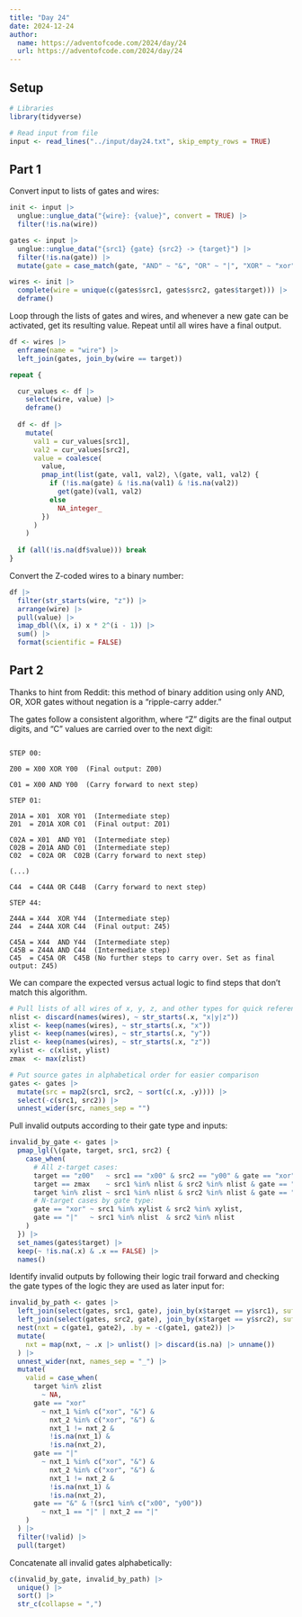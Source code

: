 ```yaml
---
title: "Day 24"
date: 2024-12-24
author:
  name: https://adventofcode.com/2024/day/24
  url: https://adventofcode.com/2024/day/24
---
```


## Setup

```r
# Libraries
library(tidyverse)

# Read input from file
input <- read_lines("../input/day24.txt", skip_empty_rows = TRUE)
```

## Part 1

Convert input to lists of gates and wires:

```r

init <- input |> 
  unglue::unglue_data("{wire}: {value}", convert = TRUE) |> 
  filter(!is.na(wire))

gates <- input |> 
  unglue::unglue_data("{src1} {gate} {src2} -> {target}") |> 
  filter(!is.na(gate)) |> 
  mutate(gate = case_match(gate, "AND" ~ "&", "OR" ~ "|", "XOR" ~ "xor"))

wires <- init |> 
  complete(wire = unique(c(gates$src1, gates$src2, gates$target))) |> 
  deframe()

```

Loop through the lists of gates and wires, and whenever a new gate can be activated, get its resulting value. Repeat until all wires have a final output.

```r

df <- wires |> 
  enframe(name = "wire") |>
  left_join(gates, join_by(wire == target))

repeat {

  cur_values <- df |> 
    select(wire, value) |> 
    deframe()
  
  df <- df |> 
    mutate(
      val1 = cur_values[src1], 
      val2 = cur_values[src2],
      value = coalesce(
        value,
        pmap_int(list(gate, val1, val2), \(gate, val1, val2) {
          if (!is.na(gate) & !is.na(val1) & !is.na(val2))
            get(gate)(val1, val2)
          else 
            NA_integer_
        })
      )
    )
  
  if (all(!is.na(df$value))) break
}

```

Convert the Z-coded wires to a binary number:

```r

df |> 
  filter(str_starts(wire, "z")) |> 
  arrange(wire) |> 
  pull(value) |> 
  imap_dbl(\(x, i) x * 2^(i - 1)) |> 
  sum() |> 
  format(scientific = FALSE)

```

## Part 2

Thanks to hint from Reddit: this method of binary addition using only AND, OR, XOR gates without negation is a "ripple-carry adder."

The gates follow a consistent algorithm, where "Z" digits are the final output digits, and "C" values are carried over to the next digit:

```         

STEP 00: 

Z00 = X00 XOR Y00  (Final output: Z00)

C01 = X00 AND Y00  (Carry forward to next step)

STEP 01: 

Z01A = X01  XOR Y01  (Intermediate step)
Z01  = Z01A XOR C01  (Final output: Z01)

C02A = X01  AND Y01  (Intermediate step)
C02B = Z01A AND C01  (Intermediate step)
C02  = C02A OR  C02B (Carry forward to next step)

(...)

C44  = C44A OR C44B  (Carry forward to next step)

STEP 44:

Z44A = X44  XOR Y44  (Intermediate step)
Z44  = Z44A XOR C44  (Final output: Z45)

C45A = X44  AND Y44  (Intermediate step)
C45B = Z44A AND C44  (Intermediate step)
C45  = C45A OR  C45B (No further steps to carry over. Set as final output: Z45)
```

We can compare the expected versus actual logic to find steps that don't match this algorithm.

```r

# Pull lists of all wires of x, y, z, and other types for quick reference
nlist <- discard(names(wires), ~ str_starts(.x, "x|y|z"))
xlist <- keep(names(wires), ~ str_starts(.x, "x"))
ylist <- keep(names(wires), ~ str_starts(.x, "y"))
zlist <- keep(names(wires), ~ str_starts(.x, "z"))
xylist <- c(xlist, ylist)
zmax  <- max(zlist)

# Put source gates in alphabetical order for easier comparison
gates <- gates |> 
  mutate(src = map2(src1, src2, ~ sort(c(.x, .y)))) |> 
  select(-c(src1, src2)) |> 
  unnest_wider(src, names_sep = "")

```

Pull invalid outputs according to their gate type and inputs:

```r

invalid_by_gate <- gates |> 
  pmap_lgl(\(gate, target, src1, src2) {
    case_when(
      # All z-target cases:
      target == "z00"   ~ src1 == "x00" & src2 == "y00" & gate == "xor",
      target == zmax    ~ src1 %in% nlist & src2 %in% nlist & gate == "|",
      target %in% zlist ~ src1 %in% nlist & src2 %in% nlist & gate == "xor",
      # N-target cases by gate type:
      gate == "xor" ~ src1 %in% xylist & src2 %in% xylist,
      gate == "|"   ~ src1 %in% nlist  & src2 %in% nlist
    )
  }) |> 
  set_names(gates$target) |> 
  keep(~ !is.na(.x) & .x == FALSE) |> 
  names()

```

Identify invalid outputs by following their logic trail forward and checking the gate types of the logic they are used as later input for:

```r

invalid_by_path <- gates |> 
  left_join(select(gates, src1, gate), join_by(x$target == y$src1), suffix = c("", "1")) |> 
  left_join(select(gates, src2, gate), join_by(x$target == y$src2), suffix = c("", "2")) |> 
  nest(nxt = c(gate1, gate2), .by = -c(gate1, gate2)) |> 
  mutate(
    nxt = map(nxt, ~ .x |> unlist() |> discard(is.na) |> unname())
  ) |> 
  unnest_wider(nxt, names_sep = "_") |> 
  mutate(
    valid = case_when(
      target %in% zlist 
        ~ NA,
      gate == "xor" 
        ~ nxt_1 %in% c("xor", "&") & 
          nxt_2 %in% c("xor", "&") & 
          nxt_1 != nxt_2 & 
          !is.na(nxt_1) & 
          !is.na(nxt_2),
      gate == "|" 
        ~ nxt_1 %in% c("xor", "&") & 
          nxt_2 %in% c("xor", "&") & 
          nxt_1 != nxt_2 & 
          !is.na(nxt_1) & 
          !is.na(nxt_2),
      gate == "&" & !(src1 %in% c("x00", "y00"))
        ~ nxt_1 == "|" | nxt_2 == "|"
    )
  ) |> 
  filter(!valid) |> 
  pull(target)


```

Concatenate all invalid gates alphabetically:

```r

c(invalid_by_gate, invalid_by_path) |> 
  unique() |> 
  sort() |> 
  str_c(collapse = ",")

```
